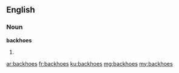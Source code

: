 ==English==

===Noun===
'''backhoes'''

# {{plural of|backhoe}}

[[ar:backhoes]]
[[fr:backhoes]]
[[ku:backhoes]]
[[mg:backhoes]]
[[my:backhoes]]